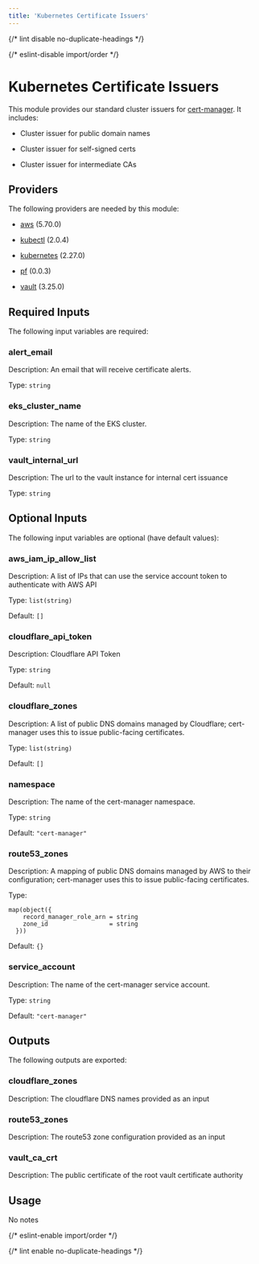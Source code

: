 ```yaml
---
title: 'Kubernetes Certificate Issuers'
---
```



{/* lint disable no-duplicate-headings */}

{/* eslint-disable import/order */}

<ModuleHeader
  name="kube_cert_issuers"
  sourceHref="https://github.com/Panfactum/stack/tree/__PANFACTUM_VERSION_EDGE__/packages/infrastructure/kube_cert_issuers"
  status="stable"
  type="direct"
/>

# Kubernetes Certificate Issuers

This module provides our standard cluster issuers for [cert-manager](https://cert-manager.io/). It includes:

- Cluster issuer for public domain names

- Cluster issuer for self-signed certs

- Cluster issuer for intermediate CAs

## Providers

The following providers are needed by this module:

- [aws](https://registry.terraform.io/providers/hashicorp/aws/5.70.0/docs) (5.70.0)

- [kubectl](https://registry.terraform.io/providers/alekc/kubectl/2.0.4/docs) (2.0.4)

- [kubernetes](https://registry.terraform.io/providers/hashicorp/kubernetes/2.27.0/docs) (2.27.0)

- [pf](https://registry.terraform.io/providers/panfactum/pf/0.0.3/docs) (0.0.3)

- [vault](https://registry.terraform.io/providers/hashicorp/vault/3.25.0/docs) (3.25.0)

## Required Inputs

The following input variables are required:

### alert_email

Description: An email that will receive certificate alerts.

Type: `string`

### eks_cluster_name

Description: The name of the EKS cluster.

Type: `string`

### vault_internal_url

Description: The url to the vault instance for internal cert issuance

Type: `string`

## Optional Inputs

The following input variables are optional (have default values):

### aws_iam_ip_allow_list

Description: A list of IPs that can use the service account token to authenticate with AWS API

Type: `list(string)`

Default: `[]`

### cloudflare_api_token

Description: Cloudflare API Token

Type: `string`

Default: `null`

### cloudflare_zones

Description: A list of public DNS domains managed by Cloudflare; cert-manager uses this to issue public-facing certificates.

Type: `list(string)`

Default: `[]`

### namespace

Description: The name of the cert-manager namespace.

Type: `string`

Default: `"cert-manager"`

### route53_zones

Description: A mapping of public DNS domains managed by AWS to their configuration; cert-manager uses this to issue public-facing certificates.

Type:

```hcl
map(object({
    record_manager_role_arn = string
    zone_id                 = string
  }))
```

Default: `{}`

### service_account

Description: The name of the cert-manager service account.

Type: `string`

Default: `"cert-manager"`

## Outputs

The following outputs are exported:

### cloudflare_zones

Description: The cloudflare DNS names provided as an input

### route53_zones

Description: The route53 zone configuration provided as an input

### vault_ca_crt

Description: The public certificate of the root vault certificate authority

## Usage

No notes

{/* eslint-enable import/order */}

{/* lint enable no-duplicate-headings */}
